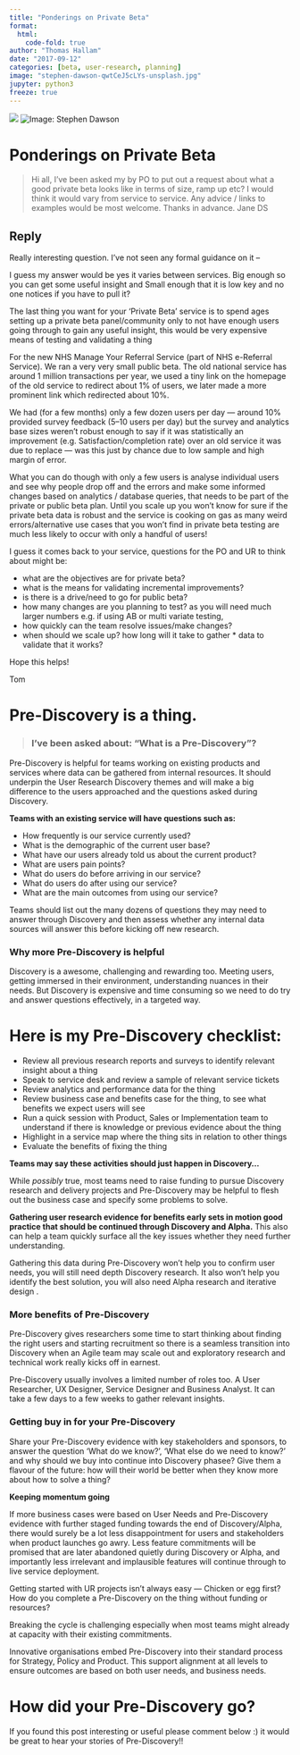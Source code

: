 ```yaml
---
title: "Ponderings on Private Beta"
format:
  html:
    code-fold: true
author: "Thomas Hallam"
date: "2017-09-12"
categories: [beta, user-research, planning]
image: "stephen-dawson-qwtCeJ5cLYs-unsplash.jpg"
jupyter: python3
freeze: true
---
```


![](stephen-dawson-qwtCeJ5cLYs-unsplash.jpg)
  ![Image: [Stephen Dawson](https://unsplash.com/photos/qwtCeJ5cLYs){.external target="_blank"}](stephen-dawson-qwtCeJ5cLYs-unsplash.jpg)

# Ponderings on Private Beta

> Hi all,
> I’ve been asked my by PO to put out a request about what a good private beta looks like in terms of size, ramp up etc? I would think it would vary from service to service.
> Any advice / links to examples would be most welcome.
> Thanks in advance.
> Jane
> DS


## Reply

Really interesting question. I’ve not seen any formal guidance on it –

I guess my answer would be yes it varies between services. Big enough so you can get some useful insight and Small enough that it is low key and no one notices if you have to pull it?

The last thing you want for your ‘Private Beta’ service is to spend ages setting up a private beta panel/community only to not have enough users going through to gain any useful insight, this would be very expensive means of testing and validating a thing

For the new NHS Manage Your Referral Service (part of NHS e-Referral Service). We ran a very very small public beta. The old national service has around 1 million transactions per year, we used a tiny link on the homepage of the old service to redirect about 1% of users, we later made a more prominent link which redirected about 10%.

We had (for a few months) only a few dozen users per day — around 10% provided survey feedback (5–10 users per day) but the survey and analytics base sizes weren’t robust enough to say if it was statistically an improvement (e.g. Satisfaction/completion rate) over an old service it was due to replace — was this just by chance due to low sample and high margin of error.

What you can do though with only a few users is analyse individual users and see why people drop off and the errors and make some informed changes based on analytics / database queries, that needs to be part of the private or public beta plan. Until you scale up you won’t know for sure if the private beta data is robust and the service is cooking on gas as many weird errors/alternative use cases that you won’t find in private beta testing are much less likely to occur with only a handful of users!

I guess it comes back to your service, questions for the PO and UR to think about might be:

* what are the objectives are for private beta?
* what is the means for validating incremental improvements?
* is there is a drive/need to go for public beta?
* how many changes are you planning to test? as you will need much larger numbers e.g. if using AB or multi variate testing,
* how quickly can the team resolve issues/make changes?
* when should we scale up? how long will it take to gather * data to validate that it works?

Hope this helps!

Tom




# Pre-Discovery is a thing.

  > ### I've been asked about: “What is a Pre-Discovery”?

Pre-Discovery is helpful for teams working on existing products and services where data can be gathered from internal resources. It should underpin the User Research Discovery themes and will make a big difference to the users approached and the questions asked during Discovery.

**Teams with an existing service will have questions such as:**

* How frequently is our service currently used?
* What is the demographic of the current user base?
* What have our users already told us about the current product?
* What are users pain points?
* What do users do before arriving in our service?
* What do users do after using our service?
* What are the main outcomes from using our service?

Teams should list out the many dozens of questions they may need to answer through Discovery and then assess whether any internal data sources will answer this before kicking off new research.

### Why more Pre-Discovery is helpful

Discovery is a awesome, challenging and rewarding too. Meeting users, getting immersed in their environment, understanding nuances in their needs. But Discovery is expensive and time consuming so we need to do try and answer questions effectively, in a targeted way.

# Here is my Pre-Discovery checklist:
* Review all previous research reports and surveys to identify relevant insight about a thing
* Speak to service desk and review a sample of relevant service tickets
* Review analytics and performance data for the thing
* Review business case and benefits case for the thing, to see what benefits we expect users will see
* Run a quick session with Product, Sales or Implementation team to understand if there is knowledge or previous evidence about the thing
* Highlight in a service map where the thing sits in relation to other things
* Evaluate the benefits of fixing the thing

**Teams may say these activities should just happen in Discovery…**

While *possibly* true, most teams need to raise funding to pursue Discovery research and delivery projects and Pre-Discovery may be helpful to flesh out the business case and specify some problems to solve.

**Gathering user research evidence for benefits early sets in motion good practice that should be continued through Discovery and Alpha.** This also can help a team quickly surface all the key issues whether they need further understanding.

Gathering this data during Pre-Discovery won’t help you to confirm user needs, you will still need depth Discovery research. It also won’t help you identify the best solution, you will also need Alpha research and iterative design .

### More benefits of Pre-Discovery

Pre-Discovery gives researchers some time to start thinking about finding the right users and starting recruitment so there is a seamless transition into Discovery when an Agile team may scale out and exploratory research and technical work really kicks off in earnest.

Pre-Discovery usually involves a limited number of roles too. A User Researcher, UX Designer, Service Designer and Business Analyst. It can take a few days to a few weeks to gather relevant insights.

### Getting buy in for your Pre-Discovery 

Share your Pre-Discovery evidence with key stakeholders and sponsors, to answer the question 'What do we know?', 'What else do we need to know?' and why should we buy into continue into Discovery phasee?
Give them a flavour of the future: how will their world be better when they know more about how to solve a thing?

**Keeping momentum going**

If more business cases were based on User Needs and Pre-Discovery evidence with further staged funding towards the end of Discovery/Alpha, there would surely be a lot less disappointment for users and stakeholders when product launches go awry. Less feature commitments will be promised that are later abandoned quietly during Discovery or Alpha, and importantly less irrelevant and implausible features will continue through to live service deployment.

Getting started with UR projects isn’t always easy — Chicken or egg first? How do you complete a Pre-Discovery on the thing without funding or resources? 

Breaking the cycle is challenging especially when most teams might already at capacity with their existing commitments.

Innovative organisations embed Pre-Discovery into their standard process for Strategy, Policy and Product. This support alignment at all levels to ensure outcomes are based on both user needs, and business needs.

# How did your Pre-Discovery go?

If you found this post interesting or useful please comment below :) it would be great to hear your stories of Pre-Discovery!!